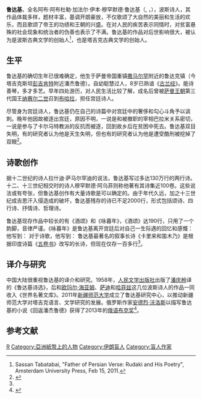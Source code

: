 '''鲁达基'''，全名阿布·阿布杜勒·加法尔·伊本·穆罕默德·鲁达基（{{lang-fa|ابوعبدالله جعفر ابن محمد رودکی}}, {{lang-tg|Абӯабдуллоҳ Ҷаъфар Ибни Муҳаммад}}，{{bd|858年||941年|}}），波斯诗人，其作品体裁多样，题材丰富，基调开朗豪放，不仅歌颂了大自然的美丽和生活的欢乐，而且歌颂了帝王的功绩和王朝的兴盛。在对人民的疾苦表示同情时，对贫富悬殊的社会现象和统治者的伪善也表示了不满。鲁达基的作品对后世影响很大，被认为是波斯古典文学的创始人<ref>Sassan Tabatabai, "Father of Persian Verse: Rudaki and His Poetry", Amsterdam University Press, Feb 15, 2011.</ref>，也是塔吉克古典文学的创始人。

==生平==
鲁达基的确切生年已很难确定，他生于萨曼帝国重镇[[撒马尔罕|撒马尔罕]]附近的鲁达克镇（今塔吉克斯坦[[彭吉肯特|彭吉肯特]]附近潘杰鲁德）。自幼聪慧过人，8岁已熟谙《[[古兰经|古兰经]]》。能诗善琴，多才多艺。早年四处游历，对人民生活比较了解，成名后曾被[[萨曼王朝|萨曼王朝]]第三代国王[[纳赛尔二世|纳赛尔二世]]召到[[布哈拉|布哈拉]]，担任宫廷诗人。

尽管身为宫廷诗人，鲁达基仍在自己的诗篇中对宫廷中的奢侈和勾心斗角予以讽刺。晚年他因故被逐出宫廷，原因不明，一说是和被撤职的宰相巴拉米关系密切，一说是参与了卡尔马特教派的反抗而被逐，回到故乡后在贫困中死去。鲁达基双目失明，有的研究者认为他是天生失明，但也有的研究者认为他是遭受酷刑被挖掉了双眼<ref name="鲁达基">{{cite book|author=葆荃|title=《外国名作家传》(下)，鲁达基条目|publisher=作家出版社|year=1980年12月|pages=376-380}}</ref>。

==诗歌创作==
据十二世纪的诗人拉什迪·萨马尔罕迪的说法，鲁达基写过多达130万行的两行诗。十二、十三世纪相交时的诗人穆罕默德·阿乌菲则称他著有其诗集近100卷。这些说法或有夸张，但鲁达基创作有大量诗歌是可以确定的。由于年代久远，加之十三世纪成吉思汗入侵造成的破坏，鲁达基残存的诗已不足2000行，形式包括颂诗、四行诗、抒情诗、哲理诗。

鲁达基现存作品中较长的有《酒颂》和《咏暮年》，《酒颂》达190行，只用了一个韵脚，音律严谨。《咏暮年》是鲁达基离开宫廷后对自己一生际遇的回忆和感慨：他写到：
{{Quotation|
:当初我的面颊如丝绢般细腻柔软，
:我鬓发也黑得如漆一般。
:呵，青春的光彩，我朝思暮想的挚友.
:如匆匆的过客，一去再不回头！<ref>{{cite book|author=鲁达基|title=外国名诗三百首|pages=35}}</ref>}}
对于诗歌，他写到：
{{Quotation|
:我把自己的心变成了诗歌的宝库
:我的标记、我的烙印就是我朴素的诗歌<ref name="鲁达基"/>}}
鲁达基最著名的叙事长诗《卡里来和笛木乃》是根据印度诗篇《[[五卷书|五卷书]]》改写的长诗，但现在仅存一百多行<ref name="鲁达基"/>。

==译介与研究==
中国大陆很重视鲁达基的译介和研究。1958年，[[人民文学出版社|人民文学出版社]]出版了[[潘庆舲|潘庆舲]]译的《鲁达基诗选》，后和[[欧玛尔·海亚姆|欧玛尔·海亚姆]]、[[萨迪|萨迪]]和[[哈菲兹|哈菲兹]]这几位波斯诗人的作品一同收入《世界名著文库》。2011年[[新疆师范大学|新疆师范大学]]成立了鲁达基研究中心，以推动新疆师范大学对塔吉克语言、文学研究的发展。俄罗斯作家[[安德烈·沃洛斯|安德烈·沃洛斯]]以描写鲁达基的小说《回返潘杰鲁德》获得了2013年的[[俄语布克奖|俄语布克奖]]<ref>{{cite web|title=译林出版社|url=http://www.yilin.com/dynamic_a.aspx?id=17511|accessdate=2014-08-04}}{{dead link|date=2018年2月 |bot=InternetArchiveBot |fix-attempted=yes }}</ref>。

==参考文献==
{{reflist|2}}

{{Panchatantra}}

{{Authority control}}
[[Category:中世纪作家|R]]
[[Category:亞洲紙幣上的人物|Category:亞洲紙幣上的人物]]
[[Category:伊朗盲人|Category:伊朗盲人]]
[[Category:盲人作家|Category:盲人作家]]